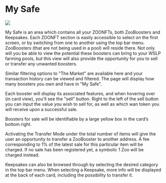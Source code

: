 # My Safe
![](/docs/image3.png)

My Safe is an area which contains all your ZOONFTs, both ZooBoosters and Keepsakes. Each ZOONFT section is easily accessible to select on the first screen, or by switching from one to another using the top bar menu.
ZooBoosters (that are not being used in a pool) will reside there. Not only will you be able to view the potential these boosters can bring to your WSLP farming pools, but this view will also provide the opportunity for you to sell or transfer any unwanted boosters.

Similar filtering options to "The Market" are available here and your transaction history can be viewed and filtered. The page will display how many boosters you own and have in "My Safe".

Each booster will display its associated features, and when hovering over (in card view), you'll see the "sell" button. Right to the left of the sell button you can input the value you wish to sell for, as well as which wan token you will receive upon a successful sale.

Boosters for sale will be identifiable by a large yellow box in the card’s bottom right.

Activating the Transfer Mode under the total number of items will give the user an opportunity to transfer a ZooBooster to another address. A fee corresponding to 1% of the latest sale for this particular item will be charged. If no sale has been registered yet, a symbolic 1 Zoo will be charged instead.

Keepsakes can also be browsed through by selecting the desired category in the top bar menu. When selecting a Keepsake, more info will be displayed at the back of each card, including the possibility to transfer it.
